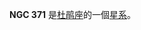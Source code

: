 {{NGCInfoBox
|NGCID=NGC 371
|發現者=詹姆士·丹露帕
|發現日期=1826年8月1日
|其他編號=ESO 51-SC14
|曆元=J2000.0
|赤經=1時3分26秒
|赤緯=-72°3'54"
|星座=杜鹃座
|星體=星系
|星等=
|表面亮度=
|藍等=
}}

'''NGC 371''' 是[[杜鹃座|杜鹃座]]的一個[[星系|星系]]。

{{NGCReference|371}}
{{Catalogs|NGC=371}}